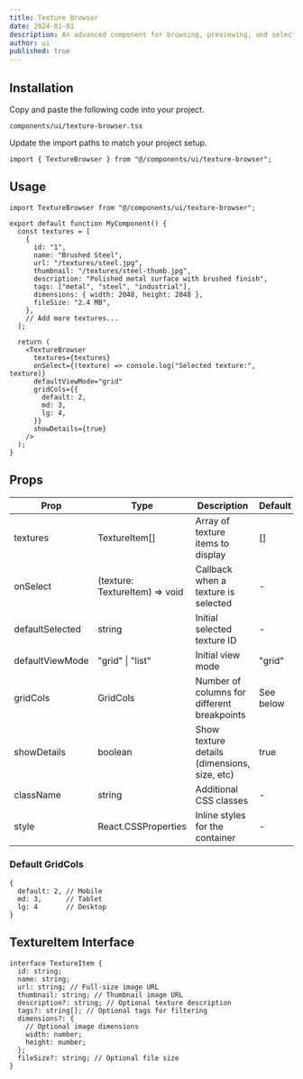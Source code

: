 ```yaml
---
title: Texture Browser
date: 2024-01-01
description: An advanced component for browsing, previewing, and selecting textures with support for grid/list views and dark mode.
author: ui
published: true
---
```


<ComponentPreview name="texture-browser-demo" />

## Installation

<Steps>

<Step>Copy and paste the following code into your project.</Step>

`components/ui/texture-browser.tsx`

<ComponentSource name="texture-browser" />

<Step>Update the import paths to match your project setup.</Step>

```tsx
import { TextureBrowser } from "@/components/ui/texture-browser";
```

</Steps>

## Usage

```tsx
import TextureBrowser from "@/components/ui/texture-browser";

export default function MyComponent() {
  const textures = [
    {
      id: "1",
      name: "Brushed Steel",
      url: "/textures/steel.jpg",
      thumbnail: "/textures/steel-thumb.jpg",
      description: "Polished metal surface with brushed finish",
      tags: ["metal", "steel", "industrial"],
      dimensions: { width: 2048, height: 2048 },
      fileSize: "2.4 MB",
    },
    // Add more textures...
  ];

  return (
    <TextureBrowser
      textures={textures}
      onSelect={(texture) => console.log("Selected texture:", texture)}
      defaultViewMode="grid"
      gridCols={{
        default: 2,
        md: 3,
        lg: 4,
      }}
      showDetails={true}
    />
  );
}
```

## Props

| Prop            | Type                           | Description                                  | Default   |
| --------------- | ------------------------------ | -------------------------------------------- | --------- |
| textures        | TextureItem[]                  | Array of texture items to display            | []        |
| onSelect        | (texture: TextureItem) => void | Callback when a texture is selected          | -         |
| defaultSelected | string                         | Initial selected texture ID                  | -         |
| defaultViewMode | "grid" \| "list"               | Initial view mode                            | "grid"    |
| gridCols        | GridCols                       | Number of columns for different breakpoints  | See below |
| showDetails     | boolean                        | Show texture details (dimensions, size, etc) | true      |
| className       | string                         | Additional CSS classes                       | -         |
| style           | React.CSSProperties            | Inline styles for the container              | -         |

### Default GridCols

```tsx
{
  default: 2, // Mobile
  md: 3,      // Tablet
  lg: 4       // Desktop
}
```

## TextureItem Interface

```tsx
interface TextureItem {
  id: string;
  name: string;
  url: string; // Full-size image URL
  thumbnail: string; // Thumbnail image URL
  description?: string; // Optional texture description
  tags?: string[]; // Optional tags for filtering
  dimensions?: {
    // Optional image dimensions
    width: number;
    height: number;
  };
  fileSize?: string; // Optional file size
}
```
